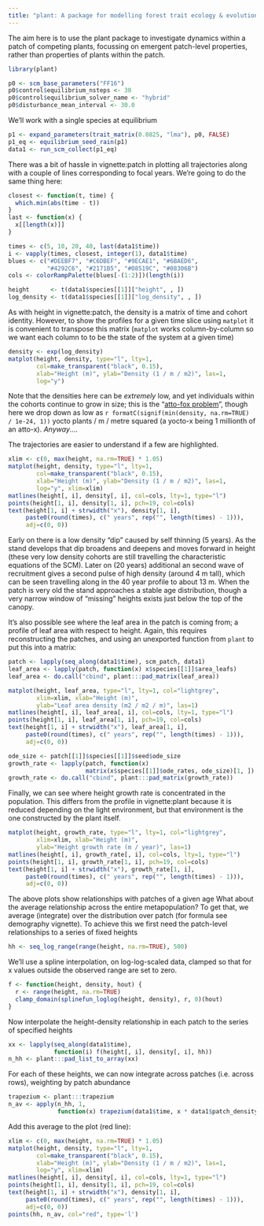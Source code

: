```yaml
---
title: "plant: A package for modelling forest trait ecology & evolution: _Patch-level emergent properties_"
---
```


The aim here is to use the plant package to investigate dynamics
within a patch of competing plants, focussing on emergent patch-level
properties, rather than properties of plants within the patch.

``` r
library(plant)

p0 <- scm_base_parameters("FF16")
p0$control$equilibrium_nsteps <- 30
p0$control$equilibrium_solver_name <- "hybrid"
p0$disturbance_mean_interval <- 30.0
```

We'll work with a single species at equilibrium
``` r
p1 <- expand_parameters(trait_matrix(0.0825, "lma"), p0, FALSE)
p1_eq <- equilibrium_seed_rain(p1)
data1 <- run_scm_collect(p1_eq)
```

There was a bit of hassle in vignette:patch in plotting all
trajectories along with a couple of lines corresponding to focal
years.  We're going to do the same thing here:
``` r
closest <- function(t, time) {
  which.min(abs(time - t))
}
last <- function(x) {
  x[[length(x)]]
}

times <- c(5, 10, 20, 40, last(data1$time))
i <- vapply(times, closest, integer(1), data1$time)
blues <- c("#DEEBF7", "#C6DBEF", "#9ECAE1", "#6BAED6",
           "#4292C6", "#2171B5", "#08519C", "#08306B")
cols <- colorRampPalette(blues[-(1:2)])(length(i))

height      <- t(data1$species[[1]]["height", , ])
log_density <- t(data1$species[[1]]["log_density", , ])
```

As with height in vignette:patch, the density is a matrix of time
and cohort identity.  However, to show the profiles for a given
time slice using `matplot` it is convenient to transpose this
matrix (`matplot` works column-by-column so we want each column to
to be the state of the system at a given time)
``` r
density <- exp(log_density)
matplot(height, density, type="l", lty=1,
        col=make_transparent("black", 0.15),
        xlab="Height (m)", ylab="Density (1 / m / m2)", las=1,
        log="y")
```

Note that the densities here can be *extremely* low, and yet
individuals within the cohorts continue to grow in size; this is the "[atto-fox problem](http://en.wikipedia.org/wiki/Lotka-Volterra_equation)",
though here we drop down as low as `r formatC(signif(min(density, na.rm=TRUE) / 1e-24, 1))`
yocto plants / m / metre squared (a yocto-x being 1 millionth of an
atto-x).  *Anyway*....

The trajectories are easier to understand if a few are
highlighted.
``` r
xlim <- c(0, max(height, na.rm=TRUE) * 1.05)
matplot(height, density, type="l", lty=1,
        col=make_transparent("black", 0.15),
        xlab="Height (m)", ylab="Density (1 / m / m2)", las=1,
        log="y", xlim=xlim)
matlines(height[, i], density[, i], col=cols, lty=1, type="l")
points(height[1, i], density[1, i], pch=19, col=cols)
text(height[1, i] + strwidth("x"), density[1, i],
     paste0(round(times), c(" years", rep("", length(times) - 1))),
     adj=c(0, 0))
```

Early on there is a low density "dip" caused by self thinning (5
years).  As the stand develops that dip broadens and deepens and
moves forward in height (these very low density cohorts are still
travelling the characteristic equations of the SCM).  Later on (20
years) additional an second wave of recruitment gives a second
pulse of high density (around 4 m tall), which can be seen
travelling along in the 40 year profile to about 13 m.  When the
patch is very old the stand approaches a stable age distribution,
though a very narrow window of "missing" heights exists just below
the top of the canopy.

It's also possible see where the leaf area in the patch is coming
from; a profile of leaf area with respect to height.  Again, this
requires reconstructing the patches, and using an unexported
function from `plant` to put this into a matrix:
``` r
patch <- lapply(seq_along(data1$time), scm_patch, data1)
leaf_area <- lapply(patch, function(x) x$species[[1]]$area_leafs)
leaf_area <- do.call("cbind", plant:::pad_matrix(leaf_area))

matplot(height, leaf_area, type="l", lty=1, col="lightgrey",
        xlim=xlim, xlab="Height (m)",
        ylab="Leaf area density (m2 / m2 / m)", las=1)
matlines(height[, i], leaf_area[, i], col=cols, lty=1, type="l")
points(height[1, i], leaf_area[1, i], pch=19, col=cols)
text(height[1, i] + strwidth("x"), leaf_area[1, i],
     paste0(round(times), c(" years", rep("", length(times) - 1))),
     adj=c(0, 0))

ode_size <- patch[[1]]$species[[1]]$seed$ode_size
growth_rate <- lapply(patch, function(x)
                      matrix(x$species[[1]]$ode_rates, ode_size)[1, ])
growth_rate <- do.call("cbind", plant:::pad_matrix(growth_rate))
```

Finally, we can see where height growth rate is concentrated in the
population.  This differs from the profile in vignette:plant
because it is reduced depending on the light environment, but that
environment is the one constructed by the plant itself.
``` r
matplot(height, growth_rate, type="l", lty=1, col="lightgrey",
        xlim=xlim, xlab="Height (m)",
        ylab="Height growth rate (m / year)", las=1)
matlines(height[, i], growth_rate[, i], col=cols, lty=1, type="l")
points(height[1, i], growth_rate[1, i], pch=19, col=cols)
text(height[1, i] + strwidth("x"), growth_rate[1, i],
     paste0(round(times), c(" years", rep("", length(times) - 1))),
     adj=c(0, 0))
```

The above plots show relationships with patches of a given age
What about the average relationship across the entire metapopulation?
To get that, we  average (integrate) over the distribution over patch
(for formula see demography vignette). To achieve this we first need
the patch-level relationships to a series of fixed heights
``` r
hh <- seq_log_range(range(height, na.rm=TRUE), 500)
```

We'll use a spline interpolation, on log-log-scaled data, clamped
so that for x values outside the observed range are set to zero.
``` r
f <- function(height, density, hout) {
  r <- range(height, na.rm=TRUE)
  clamp_domain(splinefun_loglog(height, density), r, 0)(hout)
}
```

Now interpolate the height-density relationship in each patch to
the series of  specified heights
``` r
xx <- lapply(seq_along(data1$time),
             function(i) f(height[, i], density[, i], hh))
n_hh <- plant:::pad_list_to_array(xx)
```

For each of these heights, we can now integrate across patches
(i.e. across rows), weighting by patch abundance
``` r
trapezium <- plant:::trapezium
n_av <- apply(n_hh, 1,
              function(x) trapezium(data1$time, x * data1$patch_density))
```

Add this average to the plot (red line):
``` r
xlim <- c(0, max(height, na.rm=TRUE) * 1.05)
matplot(height, density, type="l", lty=1,
        col=make_transparent("black", 0.15),
        xlab="Height (m)", ylab="Density (1 / m / m2)", las=1,
        log="y", xlim=xlim)
matlines(height[, i], density[, i], col=cols, lty=1, type="l")
points(height[1, i], density[1, i], pch=19, col=cols)
text(height[1, i] + strwidth("x"), density[1, i],
     paste0(round(times), c(" years", rep("", length(times) - 1))),
     adj=c(0, 0))
points(hh, n_av, col="red", type='l')
```
